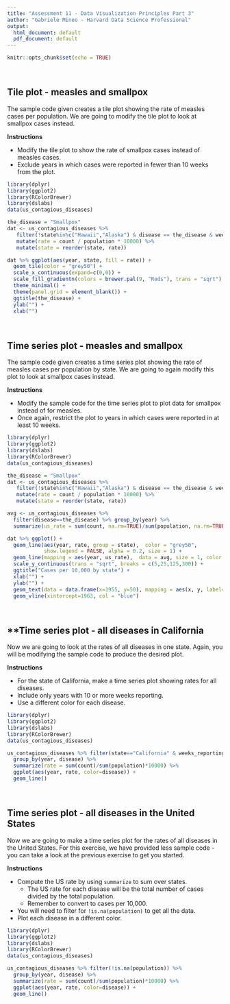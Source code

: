 ```yaml
---
title: "Assessment 11 - Data Visualization Principles Part 3"
author: "Gabriele Mineo - Harvard Data Science Professional"
output:
  html_document: default
  pdf_document: default
---
```


```r
knitr::opts_chunk$set(echo = TRUE)
```

<br/>

## **Tile plot - measles and smallpox**
The sample code given creates a tile plot showing the rate of measles cases per population. We are going to modify the tile plot to look at smallpox cases instead.

**Instructions**

- Modify the tile plot to show the rate of smallpox cases instead of measles cases.
- Exclude years in which cases were reported in fewer than 10 weeks from the plot.

```r
library(dplyr)
library(ggplot2)
library(RColorBrewer)
library(dslabs)
data(us_contagious_diseases)

the_disease = "Smallpox"
dat <- us_contagious_diseases %>% 
   filter(!state%in%c("Hawaii","Alaska") & disease == the_disease & weeks_reporting>=10) %>% 
   mutate(rate = count / population * 10000) %>% 
   mutate(state = reorder(state, rate))

dat %>% ggplot(aes(year, state, fill = rate)) + 
  geom_tile(color = "grey50") + 
  scale_x_continuous(expand=c(0,0)) + 
  scale_fill_gradientn(colors = brewer.pal(9, "Reds"), trans = "sqrt") + 
  theme_minimal() + 
  theme(panel.grid = element_blank()) + 
  ggtitle(the_disease) + 
  ylab("") + 
  xlab("")
```

<br/>

## **Time series plot - measles and smallpox**
The sample code given creates a time series plot showing the rate of measles cases per population by state. We are going to again modify this plot to look at smallpox cases instead.

**Instructions**

- Modify the sample code for the time series plot to plot data for smallpox instead of for measles.
- Once again, restrict the plot to years in which cases were reported in at least 10 weeks.

```r
library(dplyr)
library(ggplot2)
library(dslabs)
library(RColorBrewer)
data(us_contagious_diseases)

the_disease = "Smallpox"
dat <- us_contagious_diseases %>%
   filter(!state%in%c("Hawaii","Alaska") & disease == the_disease & weeks_reporting>=10) %>%
   mutate(rate = count / population * 10000) %>%
   mutate(state = reorder(state, rate))

avg <- us_contagious_diseases %>%
  filter(disease==the_disease) %>% group_by(year) %>%
  summarize(us_rate = sum(count, na.rm=TRUE)/sum(population, na.rm=TRUE)*10000)

dat %>% ggplot() +
  geom_line(aes(year, rate, group = state),  color = "grey50", 
            show.legend = FALSE, alpha = 0.2, size = 1) +
  geom_line(mapping = aes(year, us_rate),  data = avg, size = 1, color = "black") +
  scale_y_continuous(trans = "sqrt", breaks = c(5,25,125,300)) + 
  ggtitle("Cases per 10,000 by state") + 
  xlab("") + 
  ylab("") +
  geom_text(data = data.frame(x=1955, y=50), mapping = aes(x, y, label="US average"), color="black") + 
  geom_vline(xintercept=1963, col = "blue")
```

<br/>

## **Time series plot - all diseases in California
Now we are going to look at the rates of all diseases in one state. Again, you will be modifying the sample code to produce the desired plot.

**Instructions**

- For the state of California, make a time series plot showing rates for all diseases.
- Include only years with 10 or more weeks reporting.
- Use a different color for each disease.

```r
library(dplyr)
library(ggplot2)
library(dslabs)
library(RColorBrewer)
data(us_contagious_diseases)

us_contagious_diseases %>% filter(state=="California" & weeks_reporting>=10) %>% 
  group_by(year, disease) %>%
  summarize(rate = sum(count)/sum(population)*10000) %>%
  ggplot(aes(year, rate, color=disease)) + 
  geom_line()
```

<br/>

## **Time series plot - all diseases in the United States**
Now we are going to make a time series plot for the rates of all diseases in the United States. For this exercise, we have provided less sample code - you can take a look at the previous exercise to get you started.

**Instructions**

- Compute the US rate by using ```summarize``` to sum over states.
  - The US rate for each disease will be the total number of cases divided by the total population.
  - Remember to convert to cases per 10,000.
- You will need to filter for ```!is.na(population)``` to get all the data.
- Plot each disease in a different color.

```r
library(dplyr)
library(ggplot2)
library(dslabs)
library(RColorBrewer)
data(us_contagious_diseases)

us_contagious_diseases %>% filter(!is.na(population)) %>% 
  group_by(year, disease) %>%
  summarize(rate = sum(count)/sum(population)*10000) %>%
  ggplot(aes(year, rate, color=disease)) + 
  geom_line()
```  
